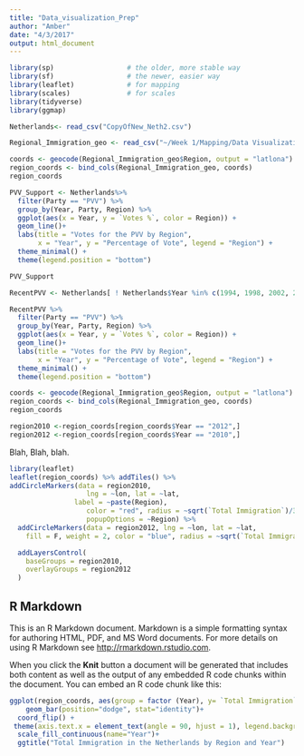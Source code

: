 ```yaml
---
title: "Data_visualization_Prep"
author: "Amber"
date: "4/3/2017"
output: html_document
---
```


```r
library(sp)                  # the older, more stable way
library(sf)                  # the newer, easier way
library(leaflet)             # for mapping
library(scales)              # for scales
library(tidyverse)
library(ggmap)

Netherlands<- read_csv("CopyOfNew_Neth2.csv")

Regional_Immigration_geo <- read_csv("~/Week 1/Mapping/Data Visualization Two/Regional_Immigration - Data (3).csv")

coords <- geocode(Regional_Immigration_geo$Region, output = "latlona")
region_coords <- bind_cols(Regional_Immigration_geo, coords) 
region_coords 

```


```r
PVV_Support <- Netherlands%>%
  filter(Party == "PVV") %>%
  group_by(Year, Party, Region) %>%
  ggplot(aes(x = Year, y = `Votes %`, color = Region)) +
  geom_line()+
  labs(title = "Votes for the PVV by Region",
       x = "Year", y = "Percentage of Vote", legend = "Region") +
  theme_minimal() +
  theme(legend.position = "bottom") 

PVV_Support

RecentPVV <- Netherlands[ ! Netherlands$Year %in% c(1994, 1998, 2002, 2003), ]

```


```r
RecentPVV %>% 
  filter(Party == "PVV") %>%
  group_by(Year, Party, Region) %>%
  ggplot(aes(x = Year, y = `Votes %`, color = Region)) +
  geom_line()+
  labs(title = "Votes for the PVV by Region",
       x = "Year", y = "Percentage of Vote", legend = "Region") +
  theme_minimal() +
  theme(legend.position = "bottom") 
```



```r

coords <- geocode(Regional_Immigration_geo$Region, output = "latlona")
region_coords <- bind_cols(Regional_Immigration_geo, coords) 
region_coords

region2010 <-region_coords[region_coords$Year == "2012",] 
region2012 <-region_coords[region_coords$Year == "2010",]

```

Blah, Blah, blah.

```r

library(leaflet)
leaflet(region_coords) %>% addTiles() %>% 
addCircleMarkers(data = region2010,
                   lng = ~lon, lat = ~lat,
                label = ~paste(Region),
                   color = "red", radius = ~sqrt(`Total Immigration`)/30, fill = T, 
                   popupOptions = ~Region) %>% 
  addCircleMarkers(data = region2012, lng = ~lon, lat = ~lat,
    fill = F, weight = 2, color = "blue", radius = ~sqrt(`Total Immigration`)/30) %>%

  addLayersControl(
    baseGroups = region2010,
    overlayGroups = region2012
  )
```

## R Markdown

This is an R Markdown document. Markdown is a simple formatting syntax for authoring HTML, PDF, and MS Word documents. For more details on using R Markdown see <http://rmarkdown.rstudio.com>.

When you click the **Knit** button a document will be generated that includes both content as well as the output of any embedded R code chunks within the document. You can embed an R code chunk like this:

```r

ggplot(region_coords, aes(group = factor (Year), y= `Total Immigration`, x= Region, fill = region_coords$Year)) + 
    geom_bar(position="dodge", stat="identity")+
  coord_flip() +
 theme(axis.text.x = element_text(angle = 90, hjust = 1), legend.background = element_rect(fill="gray90", size=.5, linetype="dotted")) +
  scale_fill_continuous(name="Year")+
  ggtitle("Total Immigration in the Netherlands by Region and Year")

```

